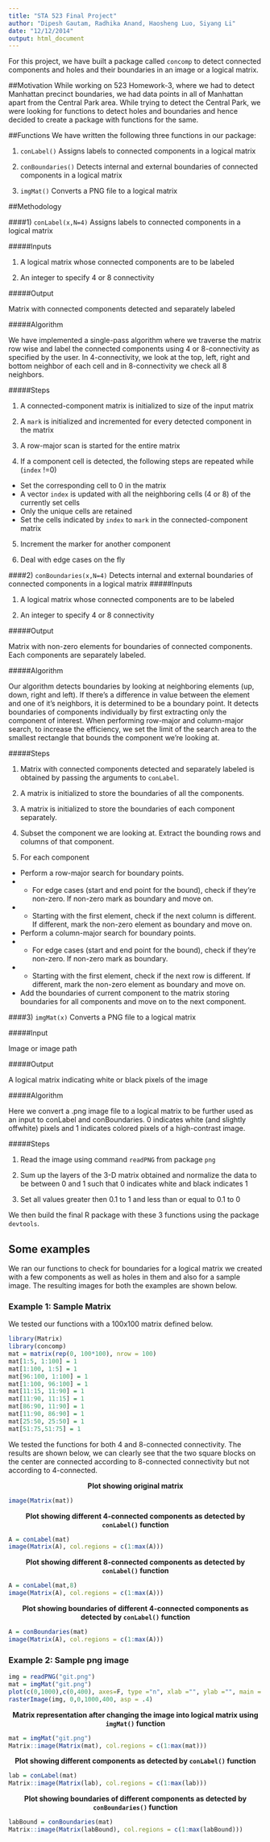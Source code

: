 ```yaml
---
title: "STA 523 Final Project"
author: "Dipesh Gautam, Radhika Anand, Haosheng Luo, Siyang Li"
date: "12/12/2014"
output: html_document
---
```


For this project, we have built a package called `concomp` to detect connected components and holes and their boundaries in an image or a logical matrix.

##Motivation
While working on 523 Homework-3, where we had to detect Manhattan precinct boundaries, we had data points in all of Manhattan apart from the Central Park area. While trying to detect the Central Park, we were looking for functions to detect holes and boundaries and hence decided to create a package with functions for the same.

##Functions
We have written the following three functions in our package:

1) `conLabel()` Assigns labels to connected components in a logical matrix

2) `conBoundaries()` Detects internal and external boundaries of connected components in a logical matrix

3) `imgMat()` Converts a PNG file to a logical matrix

##Methodology

####1) `conLabel(x,N=4)` Assigns labels to connected components in a logical matrix

#####Inputs

1) A logical matrix whose connected components are to be labeled

2) An integer to specify 4 or 8 connectivity

#####Output

Matrix with connected components detected and separately labeled

#####Algorithm

We have implemented a single-pass algorithm where we traverse the matrix row wise and label the connected components using 4 or 8-connectivity as specified by the user. In 4-connectivity, we look at the top, left, right and bottom neighbor of each cell and in 8-connectivity we check all 8 neighbors.

#####Steps

1) A connected-component matrix is initialized to size of the input matrix

2) A `mark` is initialized and incremented for every detected component in the matrix

3) A row-major scan is started for the entire matrix

4) If a component cell is detected, the following steps are repeated while (`index` !=0) 
+ Set the corresponding cell to 0 in the matrix
+ A vector `index` is updated with all the neighboring cells (4 or 8) of the currently set cells 
+ Only the unique cells are retained 
+ Set the cells indicated by `index` to `mark` in the connected-component matrix

5) Increment the marker for another component

6) Deal with edge cases on the fly

####2) `conBoundaries(x,N=4)` Detects internal and external boundaries of connected components in a logical matrix
#####Inputs

1) A logical matrix whose connected components are to be labeled

2) An integer to specify 4 or 8 connectivity

#####Output

Matrix with non-zero elements for boundaries of connected components. Each components are separately labeled.

#####Algorithm

Our algorithm detects boundaries by looking at neighboring elements (up, down, right and left). If there's a difference in value between the element and one of it's neighbors, it is determined to be a boundary point. It detects boundaries of components individually by first extracting only the component of interest. When performing row-major and column-major search, to increase the efficiency, we set the limit of the search area to the smallest rectangle that bounds the component we're looking at.

#####Steps

1) Matrix with connected components detected and separately labeled is obtained by passing the arguments to `conLabel`.

2) A matrix is initialized to store the boundaries of all the components.

3) A matrix is initialized to store the boundaries of each component separately.

4) Subset the component we are looking at. Extract the bounding rows and columns of that component.

5) For each component
* Perform a row-major search for boundary points.
+ + For edge cases (start and end point for the bound), check if they're non-zero. If non-zero mark as boundary and move on.
+ + Starting with the first element, check if the next column is different. If different, mark the non-zero element as boundary and move on.


+ Perform a column-major search for boundary points.
+  + For edge cases (start and end point for the bound), check if they're non-zero. If non-zero mark as boundary.
+  + Starting with the first element, check if the next row is different. If different, mark the non-zero element as boundary and move on.

* Add the boundaries of current component to the matrix storing boundaries for all components and move on to the next component.



####3) `imgMat(x)` Converts a PNG file to a logical matrix

#####Input

Image or image path

#####Output

A logical matrix indicating white or black pixels of the image

#####Algorithm

Here we convert a .png image file to a logical matrix to be further used as an input to conLabel and conBoundaries. 0 indicates white (and slightly offwhite) pixels and 1 indicates colored pixels of a high-contrast image.

#####Steps

1) Read the image using command `readPNG` from package `png`

2) Sum up the layers of the 3-D matrix obtained and normalize the data to be between 0 and 1 such that 0 indicates white and black indicates 1

3) Set all values greater then 0.1 to 1 and less than or equal to 0.1 to 0

We then build the final R package with these 3 functions using the package `devtools`. 


## Some examples
We ran our functions to check for boundaries for a logical matrix we created with a few components as well as holes in them and also for a sample image. The resulting images for both the examples are shown below.

### Example 1: Sample Matrix
We tested our functions with a 100x100 matrix defined below.
```r
library(Matrix)
library(concomp)
mat = matrix(rep(0, 100*100), nrow = 100)
mat[1:5, 1:100] = 1
mat[1:100, 1:5] = 1
mat[96:100, 1:100] = 1
mat[1:100, 96:100] = 1
mat[11:15, 11:90] = 1
mat[11:90, 11:15] = 1
mat[86:90, 11:90] = 1
mat[11:90, 86:90] = 1
mat[25:50, 25:50] = 1
mat[51:75,51:75] = 1
```

We tested the functions for both 4 and 8-connected connectivity. The results are shown below, we can clearly see that the two square blocks on the center are connected according to 8-connected connectivity but not according to 4-connected.

<p style='text-align: center;'> __Plot showing original matrix__</p>
  ```r
image(Matrix(mat))
```


<p style='text-align: center;'> __Plot showing different 4-connected components as detected by `conLabel()` function__</p>
  ```r
A = conLabel(mat)
image(Matrix(A), col.regions = c(1:max(A)))
```

<p style='text-align: center;'> __Plot showing different 8-connected components as detected by `conLabel()` function__</p>
  ```r
A = conLabel(mat,8)
image(Matrix(A), col.regions = c(1:max(A)))
```

<p style='text-align: center;'> __Plot showing boundaries of different 4-connected components as detected by `conLabel()` function__</p>
  ```r
A = conBoundaries(mat)
image(Matrix(A), col.regions = c(1:max(A)))
```


### Example 2: Sample png image
```r
img = readPNG("git.png")
mat = imgMat("git.png")
plot(c(0,1000),c(0,400), axes=F, type ="n", xlab ="", ylab ="", main = "Original Image")
rasterImage(img, 0,0,1000,400, asp = .4)
```

<p style='text-align: center;'> __Matrix representation after changing the image into logical matrix using `imgMat()` function__</p>
  ```r
mat = imgMat("git.png")
Matrix::image(Matrix(mat), col.regions = c(1:max(mat)))
```

<p style='text-align: center;'> __Plot showing different components as detected by `conLabel()` function__</p>
  ```r
lab = conLabel(mat)
Matrix::image(Matrix(lab), col.regions = c(1:max(lab)))
```

<p style='text-align: center;'> __Plot showing boundaries of different components as detected by `conBoundaries()` function__</p>
  ```r
labBound = conBoundaries(mat)
Matrix::image(Matrix(labBound), col.regions = c(1:max(labBound)))
```

